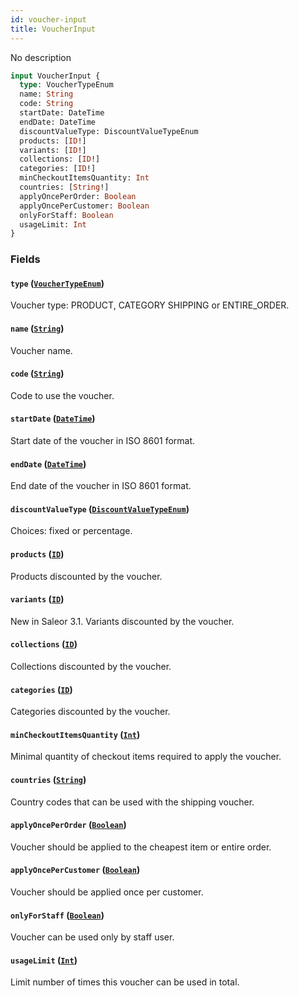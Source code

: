 ```yaml
---
id: voucher-input
title: VoucherInput
---
```



No description

```graphql
input VoucherInput {
  type: VoucherTypeEnum
  name: String
  code: String
  startDate: DateTime
  endDate: DateTime
  discountValueType: DiscountValueTypeEnum
  products: [ID!]
  variants: [ID!]
  collections: [ID!]
  categories: [ID!]
  minCheckoutItemsQuantity: Int
  countries: [String!]
  applyOncePerOrder: Boolean
  applyOncePerCustomer: Boolean
  onlyForStaff: Boolean
  usageLimit: Int
}
```


### Fields

#### `type` ([`VoucherTypeEnum`](../../../developer/api-reference/enums/voucher-type-enum))

Voucher type: PRODUCT, CATEGORY SHIPPING or ENTIRE_ORDER.


#### `name` ([`String`](../../../developer/api-reference/scalars/string))

Voucher name.


#### `code` ([`String`](../../../developer/api-reference/scalars/string))

Code to use the voucher.


#### `startDate` ([`DateTime`](../../../developer/api-reference/scalars/date-time))

Start date of the voucher in ISO 8601 format.


#### `endDate` ([`DateTime`](../../../developer/api-reference/scalars/date-time))

End date of the voucher in ISO 8601 format.


#### `discountValueType` ([`DiscountValueTypeEnum`](../../../developer/api-reference/enums/discount-value-type-enum))

Choices: fixed or percentage.


#### `products` ([`ID`](../../../developer/api-reference/scalars/id))

Products discounted by the voucher.


#### `variants` ([`ID`](../../../developer/api-reference/scalars/id))

New in Saleor 3.1. Variants discounted by the voucher.


#### `collections` ([`ID`](../../../developer/api-reference/scalars/id))

Collections discounted by the voucher.


#### `categories` ([`ID`](../../../developer/api-reference/scalars/id))

Categories discounted by the voucher.


#### `minCheckoutItemsQuantity` ([`Int`](../../../developer/api-reference/scalars/int))

Minimal quantity of checkout items required to apply the voucher.


#### `countries` ([`String`](../../../developer/api-reference/scalars/string))

Country codes that can be used with the shipping voucher.


#### `applyOncePerOrder` ([`Boolean`](../../../developer/api-reference/scalars/boolean))

Voucher should be applied to the cheapest item or entire order.


#### `applyOncePerCustomer` ([`Boolean`](../../../developer/api-reference/scalars/boolean))

Voucher should be applied once per customer.


#### `onlyForStaff` ([`Boolean`](../../../developer/api-reference/scalars/boolean))

Voucher can be used only by staff user.


#### `usageLimit` ([`Int`](../../../developer/api-reference/scalars/int))

Limit number of times this voucher can be used in total.




